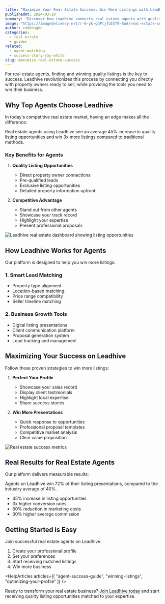 ```yaml
---
title: "Maximize Your Real Estate Success: Win More Listings with Leadhive"
publishedAt: 2024-03-20
summary: "Discover how Leadhive connects real estate agents with quality property listings and helps them win more business through smart lead management."
image: "https://imagedelivery.net/r-6-yk-gGPtjfbIST9-8uA/real-estate-success/public"
author: codehagen
categories:
  - real-estate
  - guides
related:
  - agent-matching
  - success-story-ray-white
slug: maximize-real-estate-success
---
```


For real estate agents, finding and winning quality listings is the key to success. Leadhive revolutionizes this process by connecting you directly with property owners ready to sell, while providing the tools you need to win their business.

## Why Top Agents Choose Leadhive

In today's competitive real estate market, having an edge makes all the difference:

<Note variant="info">
Real estate agents using Leadhive see an average 45% increase in quality listing opportunities and win 3x more listings compared to traditional methods.
</Note>

### Key Benefits for Agents

1. **Quality Listing Opportunities**
   - Direct property owner connections
   - Pre-qualified leads
   - Exclusive listing opportunities
   - Detailed property information upfront

2. **Competitive Advantage**
   - Stand out from other agents
   - Showcase your track record
   - Highlight your expertise
   - Present professional proposals

<Image
  alt="Leadhive real estate dashboard showing listing opportunities"
  src="https://imagedelivery.net/r-6-yk-gGPtjfbIST9-8uA/real-estate-dashboard/public"
  width={1200}
  height={675}
/>

## How Leadhive Works for Agents

Our platform is designed to help you win more listings:

### 1. Smart Lead Matching
- Property type alignment
- Location-based matching
- Price range compatibility
- Seller timeline matching

### 2. Business Growth Tools
- Digital listing presentations
- Client communication platform
- Proposal generation system
- Lead tracking and management

<Quote
  author="Sarah Johnson"
  authorSrc="https://imagedelivery.net/r-6-yk-gGPtjfbIST9-8uA/agent-profile/public"
  title="Senior Real Estate Agent"
  company="Ray White"
  companySrc="https://imagedelivery.net/r-6-yk-gGPtjfbIST9-8uA/ray-white-logo/public"
  text="Leadhive has transformed my business. I'm now winning premium listings consistently and have grown my portfolio significantly. The quality of leads is outstanding."
/>

## Maximizing Your Success on Leadhive

Follow these proven strategies to win more listings:

1. **Perfect Your Profile**
   - Showcase your sales record
   - Display client testimonials
   - Highlight local expertise
   - Share success stories

2. **Win More Presentations**
   - Quick response to opportunities
   - Professional proposal templates
   - Competitive market analysis
   - Clear value proposition

<Image
  alt="Real estate success metrics"
  src="https://imagedelivery.net/r-6-yk-gGPtjfbIST9-8uA/agent-success/public"
  width={1200}
  height={675}
/>

## Real Results for Real Estate Agents

Our platform delivers measurable results:

<Note variant="success">
Agents on Leadhive win 72% of their listing presentations, compared to the industry average of 40%.
</Note>

- 45% increase in listing opportunities
- 3x higher conversion rates
- 60% reduction in marketing costs
- 30% higher average commission

## Getting Started is Easy

Join successful real estate agents on Leadhive:

1. Create your professional profile
2. Set your preferences
3. Start receiving matched listings
4. Win more business

<HelpArticles
  articles={[
    "agent-success-guide",
    "winning-listings",
    "optimizing-your-profile"
  ]}
/>

Ready to transform your real estate business? [Join Leadhive today](/au/real-estate) and start receiving quality listing opportunities matched to your expertise. 